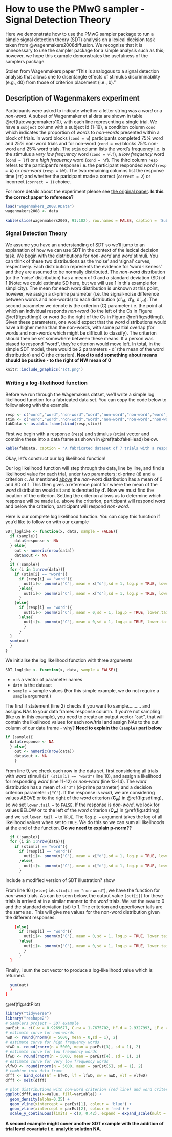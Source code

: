 # How to use the PMwG sampler - Signal Detection Theory

Here we demonstrate how to use the PMwG sampler package to run a simple signal detection theory (SDT) analysis on a lexical decision task taken from @wagenmakers2008diffusion.  We recognise that it is unnecessary to use the sampler package for a simple analysis such as this; however, we hope this example demonstrates the usefulness of the samplers package.  

Stolen from Wagenmakers paper "This is analogous to a signal detection analysis that allows one to disentangle effects of stimulus discriminability (e.g., d0) from those of criterion placement (i.e., b)."


## Description of Wagenmakers experiment

Participants were asked to indicate whether a letter string was a <i>word</i> or a <i>non-word</i>.  A subset of Wagenmaker et al data are shown in table \@ref(tab:wagenmakers10), with each line representing a single trial. We have a `subject` column with a subject id (1-19), a condition column `cond` which indicates the proportion of <i>words</i> to <i>non-words</i> presented within a block of trials. In word blocks (`cond = w`) participants completed 75% word and 25% non-word trials and for non-word (`cond = nw`) blocks 75% non-word and 25% word trials. The `stim` column lists the word's frequency i.e. is the stimulus a <i>very low frequency</i> word (`cond = vlf`), a <i>low frequency</i> word (`cond = lf`) or a <i>high frequency</i> word (`cond = hf`). The third column `resp` refers to the participant's response i.e. the participant responded <i>word</i> (`resp = W`) or <i>non-word</i> (`resp = NW`). The two remaining columns list the response time (`rt`) and whether the paricipant made a correct (`correct = 2`) or incorrect (`correct = 1`) choice. 

For more details about the experiment please see [the original paper](https://www.sciencedirect.com/science/article/pii/S0749596X07000496).  <b> Is this the correct paper to reference? </b>

```r
load("wagenmakers_2008.RData")
wagenmakers2008 <- data
```

```r
kable(slice(wagenmakers2008, 91:102), row.names = FALSE, caption = 'Subset of 10 trials from the Wagenmakers (2008) dataset.')
```

### Signal Detection Theory {#sdtOutline}

We assume you have an understanding of SDT so we'll jump to an explanation of how we can use SDT in the context of the lexical decision task. 
We begin with the distributions for <i>non-word</i> and <i>word</i> stimuli. You can think of these two distributions as the 'noise' and 'signal' curves, respectively. Each distribution represents the evidence for 'word-likeness' and they are assumed to be normally distributed. The <i>non-word</i> distribution (or the 'noise' distribution) has a mean of 0 and a standard deviation (SD) of 1 (Note: we could estimate SD here, but we will use 1 in this example for simplicity). The mean for each <i>word</i> distribution is unknown at this point, however, we assign a d-prime parameter (i.e. the signal-noise difference between words and non-words) to each distribution (d'<sub>hf</sub>, d'<sub>lf</sub>, d'<sub>vlf</sub>). The second parameter we denote is the criterion (C) parameter i.e. the point at which an individual responds <i>non-word</i> (to the left of the Cs in Figure \@ref(fig:sdtImg)) or <i>word</i> (to the right of the Cs in Figure \@ref(fig:sdtImg)). Given these parameters, one would expect that the <i>word</i> distributions would have a higher mean than the non-words, with some partial overlap (for words and non-words which might be difficult to classify). The criterion should then be set somewhere between these means. If a person was biased to respond "word", they're criterion would move left. In total, in the simple SDT model, there would be 2 parameters - d' (the mean of the word distribution) and C (the criterion). <b> Need to add something about means should be positive - to the right of NW mean of 0</b>

```r
knitr::include_graphics('sdt.png')
```

### Writing a log-likelihood function

Before we run through the Wagemakers datset, we'll write a simple log likelihood function for a fabricated data set. You can copy the code below to follow along with the example.  
```r
resp <- c("word","word","non-word","word","non-word","non-word","word","non-word")
stim <- c("word","word","non-word","word","non-word","non-word","non-word","word")
fabData <- as.data.frame(cbind(resp,stim))
```
First we begin with a response (`resp`) and stimulus (`stim`) vector and combine these into a data frame as shown in \@ref(tab:fakeHead) below.
```r
kable(fabData, caption = 'A fabricated dataset of 7 trials with a response and a stimuls column')
```

Okay, let's construct our log likelihood function!

Our log likelihood function will step through the data, line by line, and find a likelihood value for each trial, under two parameters; d-prime (`d`) and a criterion `C`. As mentioned [above](#sdtOutline) the <i>non-word</i> distribution has a mean of 0 and SD of 1. This then gives a reference point for where the mean of the <i>word</i> distribution would sit and is denoted by d’.
Now we must find the location of the criterion. Setting the criterion allows us to determine which response will be made i.e. above the criterion, participant will respond <i>word</i> and below the criterion, participant will respond <i>non-word</i>.

Here is our complete log likelihood function. You can copy this function if you'd like to follow on with our example
```r
SDT_loglike <- function(x, data, sample = FALSE){
  if (sample){
    data$response <- NA
  } else{
    out <- numeric(nrow(data))
    data$out <- NA
  }
  if (!sample){
  for (i in 1:nrow(data)){
    if (stim[i] == "word"){
      if (resp[i] == "word"){
        out[i]<- pnorm(x["C"], mean = x["d"],sd = 1, log.p = TRUE, lower.tail = FALSE)
      }else{
        out[i]<- pnorm(x["C"], mean = x["d"],sd = 1, log.p = TRUE, lower.tail = TRUE)
      }
    }else{
      if (resp[i] == "word"){
        out[i]<- pnorm(x["C"], mean = 0,sd = 1, log.p = TRUE, lower.tail = FALSE)
      }else{
        out[i]<- pnorm(x["C"], mean = 0,sd = 1, log.p = TRUE, lower.tail = TRUE)
        }
      }
  }
  sum(out)
  }
}
```


We initialise the log likelihood function with three arguments  
```r
SDT_loglike <- function(x, data, sample = FALSE){
```
* `x` is a vector of parameter names
* `data` is the dataset
* `sample =` sample values (For this simple example, we do not require a `sample` argument.)

The first if statement (line 2) checks if you want to sample.......... and assigns NAs to your data frames response column. If you're not sampling (like us in this example), you need to create an output vector "`out`", that will contain the likelihood values for each row/trial and assign NAs to the out column of our data frame - why? <b> Need to explain the `(sample)` part below </b>
```r
if (sample){
  data$response <- NA
  } else{
    out <- numeric(nrow(data))
    data$out <- NA
    }
```

From line 9, we check each row in the data set, first considering all trials with <i>word</i> stimuli (`if (stim[i] == "word")` line 10), and assign a likelihood for responding <i>word</i> (line 11-12) or <i>non-word</i> (line 13-14). The <i>word</i> distribution has a mean of `x["d"]` (d-prime parameter) and a decision criterion parameter `x["C"]`. If the response is <i>word</i>, we are considering values ABOVE or to the right of the <i>word</i> criterion (<B>C<sub>w</sub></B>) in \@ref(fig:sdtImg), so we set `lower.tail =` to ` FALSE`. If the response is <i>non-word</i>, we look for values BELOW or to the left of the <i>word</i> criterion (<B>C<sub>w</sub></B>) in \@ref(fig:sdtImg) and we set `lower.tail =` to ` TRUE`. The `log.p =` argument takes the log of all likelihood values when set to `TRUE`. We do this so we can sum all likelihoods at the end of the function. 
<b> Do we need to explain p-norm??</b>
```r
  if (!sample){
  for (i in 1:nrow(data)){
    if (stim[i] == "word"){
      if (resp[i] == "word"){
        out[i]<- pnorm(x["C"], mean = x["d"],sd = 1, log.p = TRUE, lower.tail = FALSE)
      }else{
        out[i]<- pnorm(x["C"], mean = x["d"],sd = 1, log.p = TRUE, lower.tail = TRUE)
      }
```

 Include a modified version of SDT illustration? show 
 
From line 16 (`}else{` i.e. `stim[i] == "non-word"`), we have the function for <i>non-word</i> trials. As can be seen below, the output value `(out[i])` for these trials is arrived at in a similar manner to the <i>word</i> trials. We set the `mean` to 0 and the standard deviation (`sd`) to 1. The criterion and upper/lower tails are the same as . This will give me values for the non-word distribution given the different responses.  
```r
    }else{
      if (resp[i] == "word"){
        out[i]<- pnorm(x["C"], mean = 0,sd = 1, log.p = TRUE, lower.tail = FALSE)
      }else{
        out[i]<- pnorm(x["C"], mean = 0,sd = 1, log.p = TRUE, lower.tail = TRUE)
        }
      }
  }
```

Finally, i sum the out vector to produce a log-likelihood value which is returned. 
```r
  sum(out)
  }
}
```




























\@ref(fig:sdtPlot)
```r
library("tidyverse")
library("reshape2")
# Samplers project - SDT example
parEst <- c(C.w = 0.9269677, C.nw = 1.7675702, HF.d = 2.9327993, LF.d = 2.6904818, VLF.d = 2.1823751)
# estimate curve for non-words
nwD <- round(rnorm(n = 5000, mean = 0,sd = 1), 2)
# estimate curve for high frequency words
hfwD <- round(rnorm(n = 5000, mean = parEst[3], sd = 1), 2)
# estimate curve for low frequency words
lfwD <- round(rnorm(n = 5000, mean = parEst[4], sd = 1), 2)
# estimate curve for very low frequency words
vlfwD <- round(rnorm(n = 5000, mean = parEst[5], sd = 1), 2)
# combine into data frame
dfff <- bind_cols(hf = hfwD, lf = lfwD, nw = nwD, vlf = vlfwD)
dfff <- melt(dfff)
```
```r
# plot distributions with non-word criterion (red line) and word criterion (blue line)
ggplot(dfff,aes(x=value, fill=variable)) + 
  geom_density(alpha=0.25) + 
  geom_vline(xintercept = parEst[1], colour = 'blue') + 
  geom_vline(xintercept = parEst[2], colour = 'red') + 
  scale_y_continuous(limits = c(0, 0.42), expand = expand_scale(mult = c(0, .1)))
```

<b>A second example might cover another SDT example with the addition of trial level covariate i.e. analytic solution NA.</b>
